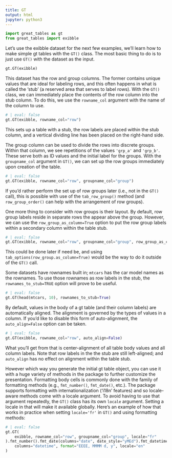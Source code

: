 ```yaml
---
title: GT
output: html
jupyter: python3
---
```


```python
import great_tables as gt
from great_tables import exibble

```

Let's use the exibble dataset for the next few examples, we'll learn how to make simple gt tables with the `GT()` class. The most basic thing to do is to just use `GT()` with the dataset as the input.

```python
gt.GT(exibble)
```

This dataset has the row and group columns. The former contains unique values that are ideal for labeling rows, and this often happens in what is called the 'stub' (a reserved area that serves to label rows). With the `GT()` class, we can immediately place the contents of the row column into the stub column. To do this, we use the `rowname_col` argument with the name of the column to use.

```python
# | eval: false
gt.GT(exibble, rowname_col="row")
```

This sets up a table with a stub, the row labels are placed within the stub column, and a vertical dividing line has been placed on the right-hand side.

The group column can be used to divide the rows into discrete groups. Within that column, we see repetitions of the values `'grp_a'` and `'grp_b'`. These serve both as ID values and the initial label for the groups. With the `groupname_col` argument in `GT()`, we can set up the row groups immediately upon creation of the table.

```python
# | eval: false
gt.GT(exibble, rowname_col="row", groupname_col="group")
```

If you'd rather perform the set up of row groups later (i.e., not in the `GT()` call), this is possible with use of the `tab_row_group()` method (and `row_group_order()` can help with the arrangement of row groups).

One more thing to consider with row groups is their layout. By default, row group labels reside in separate rows the appear above the group. However, we can use the `row_group_as_column=True` option to put the row group labels within a secondary column within the table stub.

```python
# | eval: false
gt.GT(exibble, rowname_col="row", groupname_col="group", row_group_as_column=True)
```

This could be done later if need be, and using `tab_options(row_group.as_column=True)` would be the way to do it outside of the `GT()` call.

Some datasets have rownames built in; `mtcars` has the car model names as the rownames. To use those rownames as row labels in the stub, the `rownames_to_stub=TRUE` option will prove to be useful.

```python
# | eval: false
gt.GT(head(mtcars, 10), rownames_to_stub=True)
```

By default, values in the body of a gt table (and their column labels) are automatically aligned. The alignment is governed by the types of values in a column. If you'd like to disable this form of auto-alignment, the `auto_align=False` option can be taken.

```python
# | eval: false
gt.GT(exibble, rowname_col="row", auto_align=False)
```

What you'll get from that is center-alignment of all table body values and all column labels. Note that row labels in the the stub are still left-aligned; and `auto_align` has no effect on alignment within the table stub.

However which way you generate the initial gt table object, you can use it with a huge variety of methods in the package to further customize the presentation. Formatting body cells is commonly done with the family of formatting methods (e.g., `fmt_number()`, `fmt_date()`, etc.). The package supports formatting with internationalization ('i18n' features) and so locale-aware methods come with a locale argument. To avoid having to use that argument repeatedly, the `GT()` class has its own `locale` argument. Setting a locale in that will make it available globally. Here's an example of how that works in practice when setting `locale='fr'` in `GT()` and using formatting methods:

```python
# | eval: false
gt.GT(
    exibble, rowname_col="row", groupname_col="group", locale="fr"
).fmt_number().fmt_date(columns="date", date_style="yMEd").fmt_datetime(
    columns="datetime", format="EEEE, MMMM d, y", locale="en"
)
```
